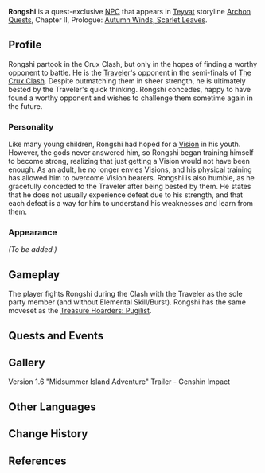 {{Meta
<!-- REMOVE THIS TEMPLATE AFTER ADDING MISSING INFO -->
|missing_NPC_profile  = yes
}}
{{Character Infobox
|image            = NPC Rongshi.png
|type             = Quest NPC
|region           = Liyue
|title            = Dark Horse
|voiceEN          = [https://www.kayleigh-mckee.com/ Kayleigh McKee]<ref>Twitter: [https://twitter.com/ghaspeyvo/status/1410091231456096256 EN VA Self Announcement]</ref>
}}
'''Rongshi'''{{Lang|zh=戎世|zh_rm=Róngshì}} is a quest-exclusive [[NPC]] that appears in [[Teyvat]] storyline [[Archon Quests]], Chapter II, Prologue: [[Autumn Winds, Scarlet Leaves]].

==Profile==
Rongshi partook in the Crux Clash, but only in the hopes of finding a worthy opponent to battle. He is the [[Traveler]]'s opponent in the semi-finals of [[The Crux Clash]]. Despite outmatching them in sheer strength, he is ultimately bested by the Traveler's quick thinking. Rongshi concedes, happy to have found a worthy opponent and wishes to challenge them sometime again in the future.

===Personality===
Like many young children, Rongshi had hoped for a [[Vision]] in his youth. However, the gods never answered him, so Rongshi began training himself to become strong, realizing that just getting a Vision would not have been enough. As an adult, he no longer envies Visions, and his physical training has allowed him to overcome Vision bearers. Rongshi is also humble, as he gracefully conceded to the Traveler after being bested by them. He states that he does not usually experience defeat due to his strength, and that each defeat is a way for him to understand his weaknesses and learn from them.

===Appearance===
''(To be added.)''

==Gameplay==
The player fights Rongshi during the Clash with the Traveler as the sole party member (and without Elemental Skill/Burst). Rongshi has the same moveset as the [[Treasure Hoarders: Pugilist]].

==Quests and Events==
{{Quests and Events}}

==Gallery==
<gallery>
Version 1.6 "Midsummer Island Adventure" Trailer - Genshin Impact
</gallery>

==Other Languages==
{{Other Languages
|default_hidden = 1
|en      = Rongshi
|zhs     = 戎世
|zhs_rm  = Róngshì
|zht     = 戎世
|zht_rm  = Róngshì
|ja      = 戎世
|ja_rm   = Juusei{{Assumed}}
|ko      = 세웅
|ko_rm   = Se'ung
|es      = Rongshi
|fr      = Rongshi
|ru      = Жун Ши
|th      = Rongshi
|vi      = Rongshi
|de      = Rongshi
|id      = Rongshi
|pt      = Rongshi
|tr      = Rongshi
|it      = Rongshi
}}

==Change History==
{{Change History|1.6}}

==References==
{{Reflist}}